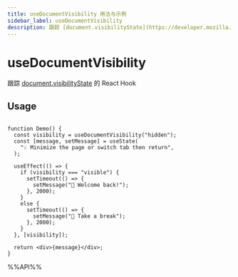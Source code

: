 ```yaml
---
title: useDocumentVisibility 用法与示例
sidebar_label: useDocumentVisibility
description: 跟踪 [document.visibilityState](https://developer.mozilla.org/en-US/docs/Web/API/Document/visibilityState) 的 React Hook。 本文介绍其用法、最佳实践与代码示例。
---
```

# useDocumentVisibility

跟踪 [document.visibilityState](https://developer.mozilla.org/en-US/docs/Web/API/Document/visibilityState) 的 React Hook


## Usage

```tsx live

function Demo() {
  const visibility = useDocumentVisibility("hidden");
  const [message, setMessage] = useState(
    "💡 Minimize the page or switch tab then return",
  );

  useEffect(() => {
    if (visibility === "visible") {
      setTimeout(() => {
        setMessage("🎉 Welcome back!");
      }, 2000);
    }
    else {
      setTimeout(() => {
        setMessage("🥰 Take a break");
      }, 2000);
    }
  }, [visibility]);

  return <div>{message}</div>;
}

```

%%API%%
